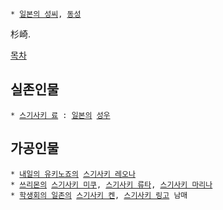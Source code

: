  * [[일본의 성씨]], [[동성]]
杉崎.

[[목차]]

== 실존인물 ==
 * [[스기사키 료]] : [[일본]]의 [[성우]]

== 가공인물 ==
 * [[내일의 유키노죠]]의 [[스기사키 레오나]]
 * [[쓰리몬]]의 [[스기사키 미쿠]], [[스기사키 류타]], [[스기사키 마리나]]
 * [[학생회의 일존]]의 [[스기사키 켄]], [[스기사키 링고]] 남매
